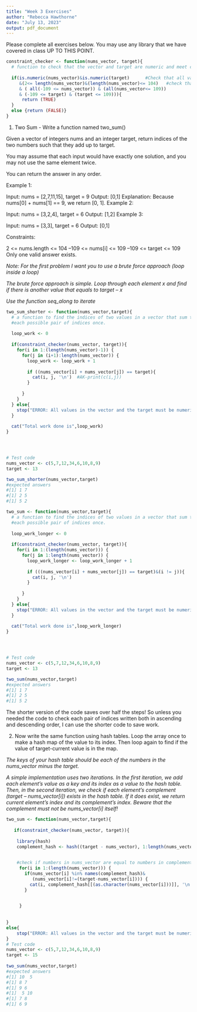 ```yaml
---
title: "Week 3 Exercises"
author: "Rebecca Hawthorne"
date: "July 13, 2023"
output: pdf_document
---
```


Please complete all exercises below. You may use any library that we have covered in class UP TO THIS POINT. 

```r
constraint_checker <- function(nums_vector, target){
  # function to check that the vector and target are numeric and meet constraints
  
  if(is.numeric(nums_vector)&is.numeric(target)      #Check that all values are numeric
     &(2<= length(nums_vector)&(length(nums_vector)<= 104)   #check that values meet constraints
     & ( all(-109 <= nums_vector)) & (all(nums_vector<= 109))
     & (-109 <= target) & (target <= 109))){ 
      return (TRUE)
  }
  else {return (FALSE)}
}
```

1) Two Sum - Write a function named two_sum()

Given a vector of integers nums and an integer target, return indices of the two numbers such that they add up to target.

You may assume that each input would have exactly one solution, and you may not use the same element twice.

You can return the answer in any order.

Example 1:

Input: nums = [2,7,11,15], target = 9
Output: [0,1]
Explanation: Because nums[0] + nums[1] == 9, we return [0, 1].
Example 2:

Input: nums = [3,2,4], target = 6
Output: [1,2]
Example 3:

Input: nums = [3,3], target = 6
Output: [0,1]

Constraints:

2 <= nums.length <= 104
–109 <= nums[i] <= 109
–109 <= target <= 109
Only one valid answer exists.
 

*Note: For the first problem I want you to use a brute force approach (loop inside a loop)* 

*The brute force approach is simple. Loop through each element x and find if there is another value that equals to target – x*

*Use the function seq_along to iterate*

```r
two_sum_shorter <- function(nums_vector,target){
  # a function to find the indices of two values in a vector that sum to target. This version of the function works to only 
  #each possible pair of indices once. 
  
  loop_work <- 0
  
  if(constraint_checker(nums_vector, target)){             
    for(i in 1:(length(nums_vector)-1)) {                                            
      for(j in (i+1):length(nums_vector)) {                                          
        loop_work <- loop_work + 1
       
        if ((nums_vector[i] + nums_vector[j]) == target){
          cat(i, j, '\n')  #AK-print(c(i,j))
        }
        
      }
    }
  } else{
    stop("ERROR: All values in the vector and the target must be numeric and meet given constraints.")
  }
  
  cat("Total work done is",loop_work)  
}




# Test code
nums_vector <- c(5,7,12,34,6,10,8,9)
target <- 13

two_sum_shorter(nums_vector,target)
#expected answers
#[1] 1 7
#[1] 2 5
#[1] 5 2

```

```r
two_sum <- function(nums_vector,target){
  # a function to find the indices of two values in a vector that sum to target. This version of the function works to only 
  #each possible pair of indices once. 
  
  loop_work_longer <- 0
  
  if(constraint_checker(nums_vector, target)){             
    for(i in 1:(length(nums_vector))) {                                            
      for(j in 1:length(nums_vector)) {                                          
        loop_work_longer <- loop_work_longer + 1
       
        if (((nums_vector[i] + nums_vector[j]) == target)&(i != j)){
          cat(i, j, '\n')
        }
        
      }
    }
  } else{
    stop("ERROR: All values in the vector and the target must be numeric and meet given constraints.")
  }
  
  cat("Total work done is",loop_work_longer)   
}




# Test code
nums_vector <- c(5,7,12,34,6,10,8,9)
target <- 13

two_sum(nums_vector,target)
#expected answers
#[1] 1 7
#[1] 2 5
#[1] 5 2
```
The shorter version of the code saves over half the steps! So unless you needed the code to check each pair of indices written both in ascending and descending order, I can use the shorter code to save work.


2) Now write the same function using hash tables.
Loop the array once to make a hash map of the value to its index. Then loop again to find if the value of target-current value is in the map.

*The keys of your hash table should be each of the numbers in the nums_vector minus the target. *

*A simple implementation uses two iterations. In the first iteration, we add each element's value as a key and its index as a value to the hash table. Then, in the second iteration, we check if each element's complement (target – nums_vector[i]) exists in the hash table. If it does exist, we return current element's index and its complement's index. Beware that the complement must not be nums_vector[i] itself!*

```r
two_sum <- function(nums_vector,target){
  
   if(constraint_checker(nums_vector, target)){            
     
    library(hash)
    complement_hash <- hash((target - nums_vector), 1:length(nums_vector))
    

    #check if numbers in nums_vector are equal to numbers in complement_hash and return indices
     for(i in 1:(length(nums_vector))) {
       if(nums_vector[i] %in% names(complement_hash)&
          (nums_vector[i]!=(target-nums_vector[i]))) {
         cat(i, complement_hash[[(as.character(nums_vector[i]))]], '\n')
       }
     

     }
      
  
}
else{
    stop("ERROR: All values in the vector and the target must be numeric and meet given constraints.")}
}
# Test code
nums_vector <- c(5,7,12,34,6,10,8,9)
target <- 15
 
two_sum(nums_vector,target)
#expected answers
#[1] 10  5     
#[1] 8 7        
#[1] 9 6
#[1]  5 10
#[1] 7 8
#[1] 6 9



```
